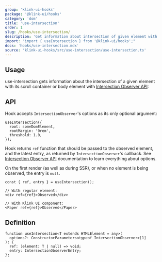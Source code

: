 ```yaml
---
group: 'klink-ui-hooks'
package: '@klink-ui/hooks'
category: 'dom'
title: 'use-intersection'
order: 1
slug: /hooks/use-intersection/
description: 'Get information about intersection of given element with its scroll container'
import: "import { useIntersection } from '@klink-ui/hooks';"
docs: 'hooks/use-intersection.mdx'
source: 'klink-ui-hooks/src/use-intersection/use-intersection.ts'
---
```



## Usage

use-intersection gets information about the intersection
of a given element with its scroll container or body element with [Intersection Observer API](https://developer.mozilla.org/en-US/docs/Web/API/Intersection_Observer_API):

<Demo data={HooksDemos.useIntersectionDemo} />

## API

Hook accepts `IntersectionObserver`'s options as its only optional argument:

```tsx
useIntersection({
  root: someDomElement,
  rootMargin: '0rem',
  threshold: 1.0,
});
```

Hook returns `ref` function that should be passed to the observed element, and the latest entry, as returned by `IntersectionObserver`'s callback.
See [Intersection Observer API](https://developer.mozilla.org/en-US/docs/Web/API/Intersection_Observer_API) documentation to learn everything about options.

On the first render (as well as during SSR), or when no element is being observed, the entry is `null`.

```tsx
const { ref, entry } = useIntersection();

// With regular element:
<div ref={ref}>Observed</div>

// With Klink UI component:
<Paper ref={ref}>Observed</Paper>
```

## Definition

```tsx
function useIntersection<T extends HTMLElement = any>(
  options?: ConstructorParameters<typeof IntersectionObserver>[1]
): {
  ref: (element: T | null) => void;
  entry: IntersectionObserverEntry;
};
```
